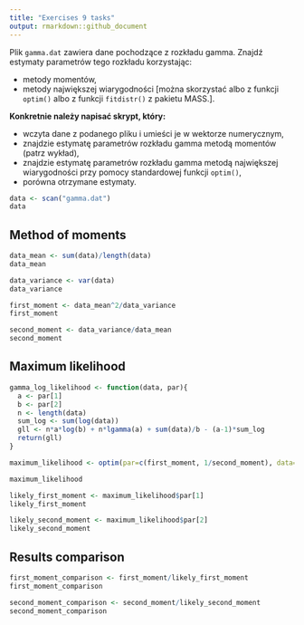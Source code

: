 ```yaml
---
title: "Exercises 9 tasks"
output: rmarkdown::github_document
---
```

Plik `gamma.dat` zawiera dane pochodzące z rozkładu gamma. Znajdź estymaty parametrów tego rozkładu korzystając:

 - metody momentów,
 - metody największej wiarygodności [można skorzystać albo z funkcji `optim()` albo z funkcji `fitdistr()` z pakietu MASS.].
 
**Konkretnie należy napisać skrypt, który:**

 - wczyta dane z podanego pliku i umieści je w wektorze numerycznym,
 - znajdzie estymatę parametrów rozkładu gamma metodą momentów (patrz wykład),
 - znajdzie estymatę parametrów rozkładu gamma metodą największej wiarygodności przy pomocy standardowej funkcji `optim()`,
 - porówna otrzymane estymaty.
```r
data <- scan("gamma.dat")
data
```
## Method of moments
```r
data_mean <- sum(data)/length(data)
data_mean
```
```r
data_variance <- var(data)
data_variance
```

```r
first_moment <- data_mean^2/data_variance
first_moment
```
```r
second_moment <- data_variance/data_mean
second_moment
```
## Maximum likelihood
```r
gamma_log_likelihood <- function(data, par){
  a <- par[1]
  b <- par[2]
  n <- length(data)
  sum_log <- sum(log(data))
  gll <- n*a*log(b) + n*lgamma(a) + sum(data)/b - (a-1)*sum_log
  return(gll)
}
```
```r
maximum_likelihood <- optim(par=c(first_moment, 1/second_moment), data=data, fn=gamma_log_likelihood)

maximum_likelihood
```
```r
likely_first_moment <- maximum_likelihood$par[1]
likely_first_moment
```
```r
likely_second_moment <- maximum_likelihood$par[2]
likely_second_moment
```
## Results comparison
```r
first_moment_comparison <- first_moment/likely_first_moment
first_moment_comparison
```
```r
second_moment_comparison <- second_moment/likely_second_moment
second_moment_comparison
```
